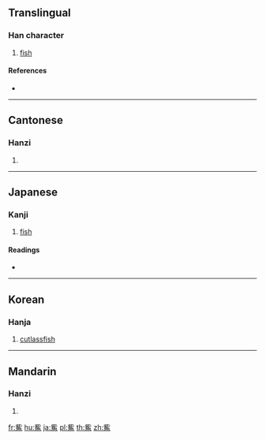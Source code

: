 {{character info/new}}
==Translingual==

===Han character===
{{Han char|rn=195|rad=魚|as=05|sn=16|four=21336|canj=YPNWF}}

# [[fish]]

====References====
* {{Han ref|kx=1467.260|dkj=46053|hdz=74686.080|uh=9B86|ud=39814|bh=EF72|bd=61298}}

----

==Cantonese==

===Hanzi===
{{yue-hanzi|jyut=|y=chai5}}

# {{defn|lang=yue|sort=魚05}}

----

==Japanese==

===Kanji===
{{ja-kanji|grade=|rs=魚05}}

# [[fish]]

====Readings====
* {{ja-readings|on=[[せい]] (sei), [[ざい]] (zai), [[し]] (shi), [[じ]] (ji)|kun=[[えつ]] (etsu)}}

----

==Korean==

===Hanja===
{{ko-hanja|hangeul=제|eumhun=|rv=je|mr=che|y=cey}}

# [[cutlassfish]]

----

==Mandarin==

===Hanzi===
{{cmn-hanzi|pin=[[jì]] ([[ji4]])|wg=chi<sup>4</sup>}}

# {{defn|lang=cmn|sort=魚05}}

[[fr:鮆]]
[[hu:鮆]]
[[ja:鮆]]
[[pl:鮆]]
[[th:鮆]]
[[zh:鮆]]